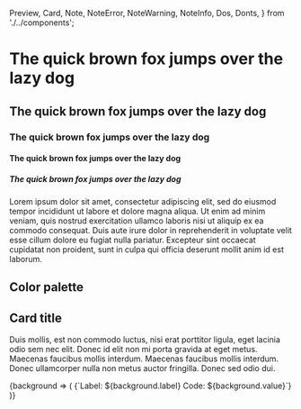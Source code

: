   Preview,
  Card,
  Note,
  NoteError,
  NoteWarning,
  NoteInfo,
  Dos,
  Donts,
} from './../components';


# The quick brown fox jumps over the lazy dog

## The quick brown fox jumps over the lazy dog

### The quick brown fox jumps over the lazy dog

#### The quick brown fox jumps over the lazy dog

##### The quick brown fox jumps over the lazy dog

Lorem ipsum dolor sit amet, consectetur adipiscing elit, sed do eiusmod tempor incididunt ut labore et dolore magna aliqua. Ut enim ad minim veniam, quis nostrud exercitation ullamco laboris nisi ut aliquip ex ea commodo consequat. Duis aute irure dolor in reprehenderit in voluptate velit esse cillum dolore eu fugiat nulla pariatur. Excepteur sint occaecat cupidatat non proident, sunt in culpa qui officia deserunt mollit anim id est laborum.

## Color palette

<ShowPalette />

<Preview>
    <Card>
        <h2>Card title</h2>
        <p>
        Duis mollis, est non commodo luctus, nisi erat porttitor ligula, eget
        lacinia odio sem nec elit. Donec id elit non mi porta gravida at eget
        metus. Maecenas faucibus mollis interdum. Maecenas faucibus mollis
        interdum. Donec ullamcorper nulla non metus auctor fringilla. Donec sed
        odio dui.
        </p>
    </Card>
</Preview>

<Preview>
    {background => (
        <Card>{`Label: ${background.label} Code: ${background.value}`}</Card>
    )}
</Preview>

<Preview>
    <Note title="Note" />
    <NoteWarning title="Note Warning" />
    <NoteError title="Note Error" />
    <NoteInfo title="Note Info" />
    <Dos title="Dos" />
    <Donts title="Donts" />
</Preview>
